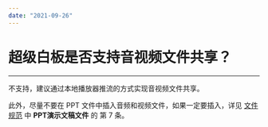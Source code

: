 ```yaml
---
date: "2021-09-26"
---
```

# 超级白板是否支持音视频文件共享？
---

不支持，建议通过本地播放器推流的方式实现音视频文件共享。

此外，尽量不要在 PPT 文件中插入音频和视频文件，如果一定要插入，详见 [文件规范](https://doc-zh.zego.im/article/11291) 中 <b>PPT演示文稿文件</b> 的 第 7 条。